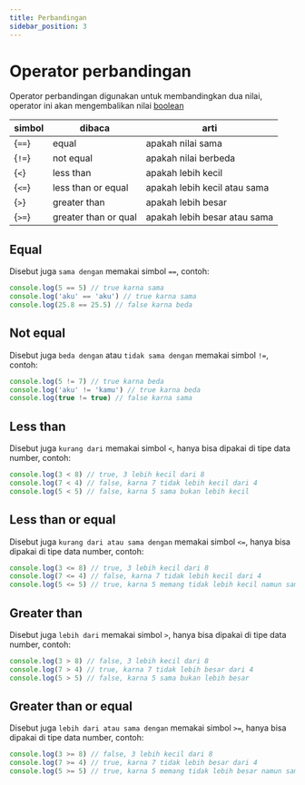 ```yaml
---
title: Perbandingan
sidebar_position: 3
---
```


# Operator perbandingan

Operator perbandingan digunakan untuk membandingkan dua nilai, operator ini akan mengembalikan nilai [boolean](/variable/tipe-data#boolean)

| simbol  | dibaca               | arti                          |
|---------|----------------------|-------------------------------|
| {`==`}  | equal                | apakah nilai sama             |
| {`!=`}  | not equal            | apakah nilai berbeda          |
| {`<`}   | less than            | apakah lebih kecil            |
| {`<=`}  | less than or equal   | apakah lebih kecil atau sama  |
| {`>`}   | greater than         | apakah lebih besar            |
| {`>=`}  | greater than or qual | apakah lebih besar atau sama  |

## Equal

Disebut juga `sama dengan` memakai simbol `==`, contoh:

```js
console.log(5 == 5) // true karna sama
console.log('aku' == 'aku') // true karna sama
console.log(25.8 == 25.5) // false karna beda
```

## Not equal

Disebut juga `beda dengan` atau `tidak sama dengan` memakai simbol `!=`, contoh:

```js
console.log(5 != 7) // true karna beda
console.log('aku' != 'kamu') // true karna beda
console.log(true != true) // false karna sama
```

## Less than

Disebut juga `kurang dari` memakai simbol `<`, hanya bisa dipakai di tipe data number, contoh:

```js
console.log(3 < 8) // true, 3 lebih kecil dari 8
console.log(7 < 4) // false, karna 7 tidak lebih kecil dari 4
console.log(5 < 5) // false, karna 5 sama bukan lebih kecil
```

## Less than or equal

Disebut juga `kurang dari atau sama dengan` memakai simbol `<=`, hanya bisa dipakai di tipe data number, contoh:

```js
console.log(3 <= 8) // true, 3 lebih kecil dari 8
console.log(7 <= 4) // false, karna 7 tidak lebih kecil dari 4
console.log(5 <= 5) // true, karna 5 memang tidak lebih kecil namun sama
```

## Greater than

Disebut juga `lebih dari` memakai simbol `>`, hanya bisa dipakai di tipe data number, contoh:

```js
console.log(3 > 8) // false, 3 lebih kecil dari 8
console.log(7 > 4) // true, karna 7 tidak lebih besar dari 4
console.log(5 > 5) // false, karna 5 sama bukan lebih besar
```

## Greater than or equal

Disebut juga `lebih dari atau sama dengan` memakai simbol `>=`, hanya bisa dipakai di tipe data number, contoh:

```js
console.log(3 >= 8) // false, 3 lebih kecil dari 8
console.log(7 >= 4) // true, karna 7 tidak lebih besar dari 4
console.log(5 >= 5) // true, karna 5 memang tidak lebih besar namun sama
```


